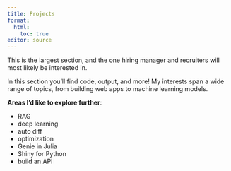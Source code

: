 ```yaml
---
title: Projects
format:
  html:
    toc: true
editor: source
---
```


This is the largest section, and the one hiring manager and recruiters will most likely be interested in.

In this section you'll find code, output, and more!
My interests span a wide range of topics, from building web apps to machine learning models.

**Areas I'd like to explore further**:

- RAG
- deep learning
- auto diff
- optimization
- Genie in Julia
- Shiny for Python
- build an API